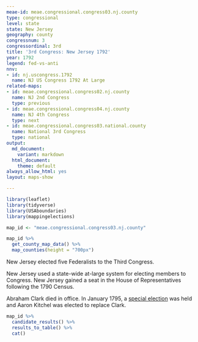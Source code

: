 ```yaml
---
meae-id: meae.congressional.congress03.nj.county
type: congressional
level: state
state: New Jersey
geography: county
congressnum: 3
congressordinal: 3rd
title: '3rd Congress: New Jersey 1792'
year: 1792
legend: fed-vs-anti
nnv:
- id: nj.uscongress.1792
  name: NJ US Congress 1792 At Large
related-maps:
- id: meae.congressional.congress02.nj.county
  name: NJ 2nd Congress
  type: previous
- id: meae.congressional.congress04.nj.county
  name: NJ 4th Congress
  type: next
- id: meae.congressional.congress03.national.county
  name: National 3rd Congress
  type: national
output:
  md_document:
    variant: markdown
  html_document:
    theme: default
always_allow_html: yes
layout: maps-show

---
```


```r
library(leaflet)
library(tidyverse)
library(USAboundaries)
library(mappingelections)

map_id <- "meae.congressional.congress03.nj.county"
```

<div class="map">

```r
map_id %>%
  get_county_map_data() %>%
  map_counties(height = "700px")
```

</div>

New Jersey elected five Federalists to the Third Congress.

New Jersey used a state-wide at-large system for electing members to Congress. New Jersey gained a seat in the House of Representatives following the 1790 Census.

Abraham Clark died in office. In January 1795, a [special election](http://elections.lib.tufts.edu/catalog/tufts:nj.uscongress.special.1795) was held and Aaron Kitchel was elected to replace Clark.

<div class="results-table">

```r
map_id %>%
  candidate_results() %>%
  results_to_table() %>%
  cat()
```

</div>
